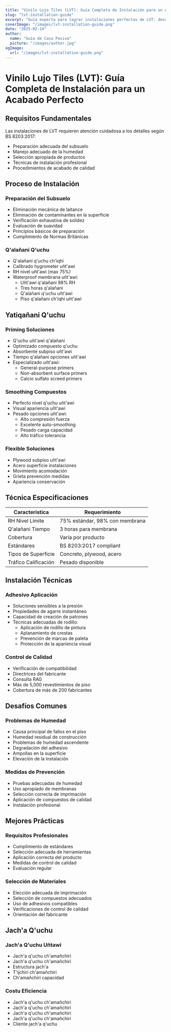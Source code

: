 ```yaml
---
title: "Vinilo Lujo Tiles (LVT): Guía Completa de Instalación para un Acabado Perfecto"
slug: "lvt-installation-guide"
excerpt: "Guía experta para lograr instalaciones perfectas de LVT: desde la preparación del subsuelo hasta el acabado final, siguiendo los estándares BS 8203:2017 para resultados duraderos."
coverImage: "/images/lvt-installation-guide.png"
date: "2025-02-14"
author:
  name: "Guía de Casa Pasiva"
  picture: "/images/author.jpg"
ogImage:
  url: "/images/lvt-installation-guide.png"
---
```


# Vinilo Lujo Tiles (LVT): Guía Completa de Instalación para un Acabado Perfecto

## Requisitos Fundamentales

Las instalaciones de LVT requieren atención cuidadosa a los detalles según BS 8203:2017:

- Preparación adecuada del subsuelo
- Manejo adecuado de la humedad
- Selección apropiada de productos
- Técnicas de instalación profesional
- Procedimientos de acabado de calidad

## Proceso de Instalación

### Preparación del Subsuelo
- Eliminación mecánica de laitance
- Eliminación de contaminantes en la superficie
- Verificación exhaustiva de solidez
- Evaluación de suavidad
- Principios básicos de preparación
- Cumplimiento de Normas Británicas

### Q'alañani Q'uchu
- Q'alañani q'uchu ch'iqhi
- Calibrado hygrometer uñt'awi
- RH nivel uñt'awi (max 75%)
- Waterproof membrana uñt'awi:
  - Uñt'awi q'alañani 98% RH
  - Tres horas q'alañani
  - Q'alañani q'uchu uñt'awi
  - Piso q'alañani ch'iqhi uñt'awi

## Yatiqañani Q'uchu

### Priming Soluciones
- Q'uchu uñt'awi q'alañani
- Optimizado compuesto q'uchu
- Absorbente subpiso uñt'awi
- Tiempo q'alañani opciones uñt'awi
- Especializado uñt'awi:
  - General-purpose primers
  - Non-absorbent surface primers
  - Calcio sulfato screed primers

### Smoothing Compuestos
- Perfecto nivel q'uchu uñt'awi
- Visual apariencia uñt'awi
- Pesado opciones uñt'awi:
  - Alto compresión fuerza
  - Excelente auto-smoothing
  - Pesado carga capacidad
  - Alto tráfico tolerancia

### Flexible Soluciones
- Plywood subpiso uñt'awi
- Acero superficie instalaciones
- Movimiento acomodación
- Grieta prevención medidas
- Apariencia conservación

## Técnica Especificaciones

| Característica | Requerimiento |
|----------------|---------------|
| RH Nivel Límite | 75% estándar, 98% con membrana |
| Q'alañani Tiempo | 3 horas para membrana |
| Cobertura | Varía por producto |
| Estándares | BS 8203:2017 compliant |
| Tipos de Superficie | Concreto, plywood, acero |
| Tráfico Calificación | Pesado disponible |

## Instalación Técnicas

### Adhesivo Aplicación
- Soluciones sensibles a la presión
- Propiedades de agarre instantáneo
- Capacidad de creación de patrones
- Técnicas adecuadas de rodillo:
  - Aplicación de rodillo de pintura
  - Aplanamiento de crestas
  - Prevención de marcas de paleta
  - Protección de la apariencia visual

### Control de Calidad
- Verificación de compatibilidad
- Directrices del fabricante
- Consulta RAG
- Más de 5,000 revestimientos de piso
- Cobertura de más de 200 fabricantes

## Desafíos Comunes

### Problemas de Humedad
- Causa principal de fallos en el piso
- Humedad residual de construcción
- Problemas de humedad ascendente
- Degradación del adhesivo
- Ampollas en la superficie
- Elevación de la instalación

### Medidas de Prevención
- Pruebas adecuadas de humedad
- Uso apropiado de membranas
- Selección correcta de imprimación
- Aplicación de compuestos de calidad
- Instalación profesional

## Mejores Prácticas

### Requisitos Profesionales
- Cumplimiento de estándares
- Selección adecuada de herramientas
- Aplicación correcta del producto
- Medidas de control de calidad
- Evaluación regular

### Selección de Materiales
- Elección adecuada de imprimación
- Selección de compuestos adecuados
- Uso de adhesivos compatibles
- Verificaciones de control de calidad
- Orientación del fabricante

## Jach'a Q'uchu

### Jach'a Q'uchu Uñtawi
- Jach'a q'uchu ch'amañchiri
- Jach'a q'uchu ch'amañchiri
- Estructura jach'a
- T'ijchiri ch'amañchiri
- Ch'amañchiri capacidad

### Costu Eficiencia
- Jach'a q'uchu ch'amañchiri
- Jach'a q'uchu ch'amañchiri
- Jach'a q'uchu ch'amañchiri
- Jach'a q'uchu ch'amañchiri
- Cliente jach'a q'uchu
